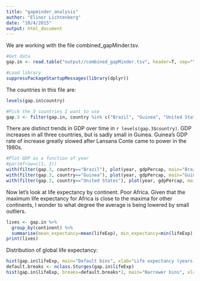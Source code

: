 ```yaml
---
title: "gapminder_analysis"
author: "Elinor Lichtenberg"
date: "10/4/2015"
output: html_document
---
```

We are working with the file combined_gapMinder.tsv.
```r
#Get data
gap.in <- read.table("output//combined_gapMinder.tsv", header=T, sep="\t")

#Load library
suppressPackageStartupMessages(library(dplyr))
```

The countries in this file are:
```r
levels(gap.in$country)
```

```r
#Pick the 3 countries I want to use
gap.3 <- filter(gap.in, country %in% c("Brazil", "Guinea", "United States")) %>% droplevels()
```

There are distinct trends in GDP over time in `r levels(gap.3$country)`. GDP increases in all three countries, but is sadly small in Guinea. Guinea's GDP rate of increase greatly slowed after Lansana Conte came to power in the 1980s.
```r
#Plot GDP as a function of year
#par(mfrow=c(1, 3))
with(filter(gap.3, country=="Brazil"), plot(year, gdpPercap, main="Brazil", xlab="Year", ylab="Per capita GDP", bty="n"))
with(filter(gap.3, country=="Guinea"), plot(year, gdpPercap, main="Guinea", xlab="Year", ylab="Per capita GDP", bty="n"))
with(filter(gap.3, country=="United States"), plot(year, gdpPercap, main="United States", xlab="Year", ylab="Per capita GDP", bty="n"))
```

Now let's look at life expectancy by continent. Poor Africa. Given that the maximum life expectancy for Africa is close to the maxima for other continents, I wonder to what degree the average is being lowered by small outliers.
```r
lives <- gap.in %>%
  group_by(continent) %>%
  summarise(mean_expectancy=mean(lifeExp), min_expectancy=min(lifeExp), max_expectancy=max(lifeExp))
print(lives)
```



Distribution of global life expectancy:

```r

hist(gap.in$lifeExp, main="Default bins", xlab="Life expectancy (years)")
default.breaks <- nclass.Sturges(gap.in$lifeExp)
hist(gap.in$lifeExp, breaks=default.breaks*2, main="Narrower bins", xlab="Life expectancy (years)")

```